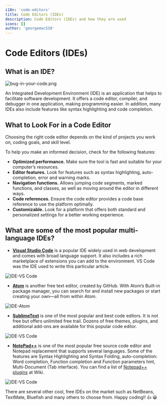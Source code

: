 ```yaml
---
i18n: 'code-editors'
title: Code Editors (IDEs)
description: Code Editors (IDEs) and how they are used
icons: []
author: 'georgemac510'
---
```


# Code Editors (IDEs)

## What is an IDE?

![bug-in-your-code.png](/assets/lessons/code-editors/bug-in-your-code.png)

An Integrated Development Environment (IDE) is an application that helps to facilitate software development. It offers a code editor, compiler, and debugger in one application, making programming easier. In addition, many IDEs also include features like syntax highlighting and code completion.


## What to Look For in a Code Editor

Choosing the right code editor depends on the kind of projects you work on, coding goals, and skill level.

To help you make an informed decision, check for the following features:

- **Optimized performance.** Make sure the tool is fast and suitable for your computer’s resources.
- **Editor features.** Look for features such as syntax highlighting, auto-completion, error and warning marks.
- **Navigation functions.** Allows jumping code segments, marked functions, and classes, as well as moving around the editor in different ways.
- **Code references.** Ensure the code editor provides a code base reference to use the platform optimally.
- **Customizable.** Look for a platform that offers both standard and personalized settings for a better working experience.

## What are some of the most popular multi-language IDEs?

- **[Visual Studio Code](https://www.sitepoint.com/visual-studio-code-power-user-guide/)** is a popular IDE widely used in web development and comes with broad language support. It also includes a rich marketplace of extensions you can add to the environment. VS Code was the IDE used to write this particular article.  

![IDE-VS Code](/assets/lessons/code-editors/IDE-vscode.png)

- **[Atom](https://atom.io/)** is another free text editor, created by GitHub. With Atom’s Built-in package manager, you can search for and install new packages or start creating your own—all from within Atom.

![IDE-Atom](/assets/lessons/code-editors/IDE-atom.png)

- **[SublimeText](https://www.sublimetext.com/)** is one of the most popular and best code editors. It is not free but offers unlimited free trail. Dozens of free themes, plugins, and additional add-ons are available for this popular code editor.

![IDE-VS Code](/assets/lessons/code-editors/IDE-sublime-text.png)

- **[NotePad++](https://notepad-plus-plus.org/)** is one of the most popular free source code editor and Notepad replacement that supports several languages. Some of the features are Syntax Highlighting and Syntax Folding, auto-completion: Word completion, Function completion and Function parameters hint, Multi-Document (Tab interface). You can find a list of [Notepad++ plugins](http://docs.notepad-plus-plus.org/index.php?title=Plugin_Central) at Wiki.

![IDE-VS Code](/assets/lessons/code-editors/IDE-notepad-2plus.png)

There are several other cool, free IDEs on the market such as NetBeans, TextMate, Bluefish and many others to choose from. Happy coding!! 👍 😀
